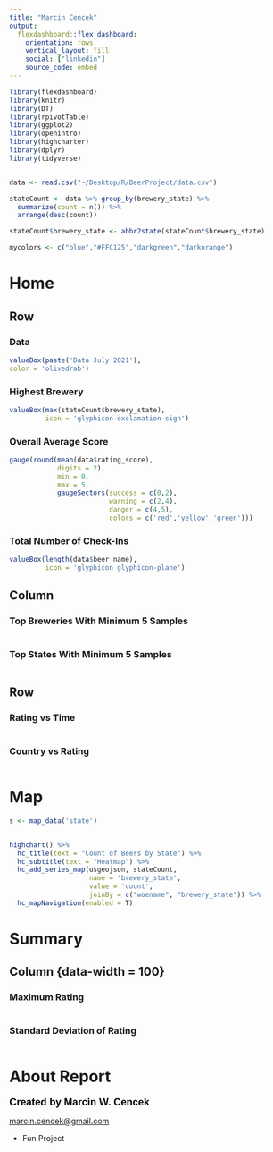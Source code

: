 ```yaml
---
title: "Marcin Cencek"
output: 
  flexdashboard::flex_dashboard:
    orientation: rows
    vertical_layout: fill
    social: ["linkedin"]
    source_code: embed
---
```


```r
library(flexdashboard)
library(knitr)
library(DT)
library(rpivotTable)
library(ggplot2)
library(openintro)
library(highcharter)
library(dplyr)
library(tidyverse)



```

```r
data <- read.csv("~/Desktop/R/BeerProject/data.csv")
```


```r
stateCount <- data %>% group_by(brewery_state) %>%
  summarize(count = n()) %>%
  arrange(desc(count))

stateCount$brewery_state <- abbr2state(stateCount$brewery_state)

```

```r
mycolors <- c("blue","#FFC125","darkgreen","darkorange")
```

Home
==================

Row
------------------

### Data

```r
valueBox(paste('Data July 2021'),
color = 'olivedrab')
```

### Highest Brewery
```r
valueBox(max(stateCount$brewery_state),
         icon = 'glyphicon-exclamation-sign')
```

### Overall Average Score

```r
gauge(round(mean(data$rating_score),
            digits = 2),
            min = 0,
            max = 5,
            gaugeSectors(success = c(0,2),
                         warning = c(2,4),
                         danger = c(4,5),
                         colors = c('red','yellow','green')))
```


### Total Number of Check-Ins
```r
valueBox(length(data$beer_name),
         icon = 'glyphicon glyphicon-plane')
```

Column {data-width=350}
-----------------------------------------------------------------------

### Top Breweries With Minimum 5 Samples

```r

          
```


### Top States With Minimum 5 Samples


```r

          
```

Row
---------------------

### Rating vs Time

```r

```

### Country vs Rating

```r

                   


```

Map
=========================


```r

s <- map_data('state')


highchart() %>%
  hc_title(text = "Count of Beers by State") %>%
  hc_subtitle(text = "Heatmap") %>%
  hc_add_series_map(usgeojson, stateCount,
                    name = 'brewery_state',
                    value = 'count',
                    joinBy = c("woename", "brewery_state")) %>%
  hc_mapNavigation(enabled = T)
```



Summary {data-orientation=columns}
=========================

Column {data-width = 100}
-------------------------

### Maximum Rating
```r

```

### Standard Deviation of Rating
```r

```



About Report
=========================

<b><font face="arial" size="4" color="#000000">Created by Marcin W. Cencek</font></b>

<a href="mailto:marcin.cencek@gmail.com">marcin.cencek@gmail.com</a>

* Fun Project





